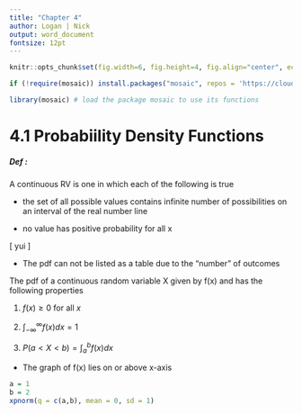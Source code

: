 ```yaml
---
title: "Chapter 4"
author: Logan | Nick
output: word_document
fontsize: 12pt
---
```


```r
knitr::opts_chunk$set(fig.width=6, fig.height=4, fig.align="center", echo = FALSE, message=FALSE, results = FALSE)
```

```r
if (!require(mosaic)) install.packages("mosaic", repos = 'https://cloud.r-project.org')

library(mosaic) # load the package mosaic to use its functions
```

# 4.1 Probabiility Density Functions

##### Def :

A continuous RV is one in which each of the following is true

  * the set of all possible values contains infinite number of possibilities on an interval of the real number line
  
  * no value has positive probability for all x

\[
yui
\]

\begin{equation*}
    P(a \le X \le b) = P(a < X \le b) = P(a \le X < b)
\end{equation*}

  * The pdf can not be listed as a table due to the "number" of outcomes 
  
The pdf of a continuous random variable X given by f(x) and has the following properties

1. $f(x) \ge 0$ for all $x$

2. $\int_{-\infty}^{\infty} f(x)dx = 1$

3. $P(a < X < b) = \int_{a}^{b} f(x)dx$

  * The graph of f(x) lies on or above x-axis
  
```r
a = 1
b = 2
xpnorm(q = c(a,b), mean = 0, sd = 1)
  
```

